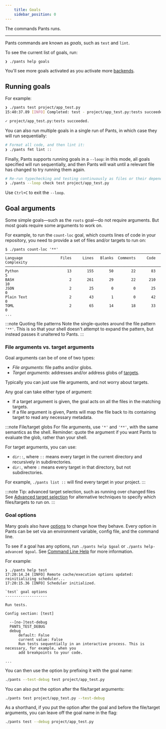```yaml
---
    title: Goals
    sidebar_position: 0
---
```


The commands Pants runs.

---

Pants commands are known as _goals_, such as `test` and `lint`.

To see the current list of goals, run:

```bash
❯ ./pants help goals
```

You'll see more goals activated as you activate more [backends](./backends.mdx).

## Running goals

For example:

```bash
❯ ./pants test project/app_test.py
15:40:37.89 [INFO] Completed: test - project/app_test.py:tests succeeded.

✓ project/app_test.py:tests succeeded.
```

You can also run multiple goals in a single run of Pants, in which case they will run sequentially:

```bash
# Format all code, and then lint it:
❯ ./pants fmt lint ::
```

Finally, Pants supports running goals in a `--loop`: in this mode, all goals specified will run sequentially, and then Pants will wait until a relevant file has changed to try running them again.

```bash
# Re-run typechecking and testing continuously as files or their dependencies change:
❯ ./pants --loop check test project/app_test.py
```

Use `Ctrl+C` to exit the `--loop`.

## Goal arguments

Some simple goals—such as the `roots` goal—do not require arguments. But most goals require some arguments to work on.

For example, to run the `count-loc` goal, which counts lines of code in your repository, you need to provide a set of files and/or targets to run on:

```text title="Shell"
$ ./pants count-loc '**'
───────────────────────────────────────────────────────────────────────────────
Language                 Files     Lines   Blanks  Comments     Code Complexity
───────────────────────────────────────────────────────────────────────────────
Python                      13       155       50        22       83          5
BASH                         2       261       29        22      210         10
JSON                         2        25        0         0       25          0
Plain Text                   2        43        1         0       42          0
TOML                         2        65       14        18       33          0
...
```

:::note Quoting file patterns
Note the single-quotes around the file pattern `'**'`. This is so that your shell doesn't attempt to expand the pattern, but instead passes it unaltered to Pants.
:::

### File arguments vs. target arguments

Goal arguments can be of one of two types:

- _File arguments_: file paths and/or globs.
- _Target arguments_: addresses and/or address globs of [targets](./targets-and-build-files.mdx).

Typically you can just use file arguments, and not worry about targets.

Any goal can take either type of argument:

- If a target argument is given, the goal acts on all the files in the matching targets.
- If a file argument is given, Pants will map the file back to its containing target to read any necessary metadata.

:::note File/target globs
For file arguments, use `'*'` and `'**'`, with the same semantics as the shell. Reminder: quote the argument if you want Pants to evaluate the glob, rather than your shell.

For target arguments, you can use:

- `dir::`, where `::` means every target in the current directory and recursively in subdirectories.
- `dir:`, where `:` means every target in that directory, but not subdirectories.

For example, `./pants list ::` will find every target in your project.
:::

:::note Tip: advanced target selection, such as running over changed files
See [Advanced target selection](../advanced-target-selection.mdx) for alternative techniques to specify which files/targets to run on.
:::

### Goal options

Many goals also have [options](./options.mdx) to change how they behave. Every option in Pants can be set via an environment variable, config file, and the command line.

To see if a goal has any options, run `./pants help $goal` or `./pants help-advanced $goal`. See [Command Line Help](/community/getting-help) for more information.

For example:

```
❯ ./pants help test
17:20:14.24 [INFO] Remote cache/execution options updated: reinitializing scheduler...
17:20:15.36 [INFO] Scheduler initialized.

`test` goal options
-------------------

Run tests.

Config section: [test]

  --[no-]test-debug
  PANTS_TEST_DEBUG
  debug
      default: False
      current value: False
      Run tests sequentially in an interactive process. This is necessary, for example, when you
      add breakpoints to your code.

...
```

You can then use the option by prefixing it with the goal name:

```bash
./pants --test-debug test project/app_test.py
```

You can also put the option after the file/target arguments:

```bash
./pants test project/app_test.py --test-debug
```

As a shorthand, if you put the option after the goal and before the file/target arguments, you can leave off the goal name in the flag:

```bash
./pants test --debug project/app_test.py
```
